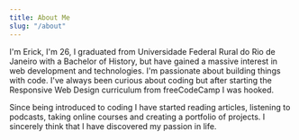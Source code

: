 ```yaml
---
title: About Me
slug: "/about"
---
```


[](/about/me.jpg)
I'm Erick, I'm 26, I graduated from Universidade Federal Rural do Rio de Janeiro with a Bachelor of History, but have gained a massive interest in web development and technologies. I'm passionate about building things with code. I've always been curious about coding but after starting the Responsive Web Design curriculum from freeCodeCamp I was hooked.

Since being introduced to coding I have started reading articles, listening to podcasts, taking online courses and creating a portfolio of projects. I sincerely think that I have discovered my passion in life.